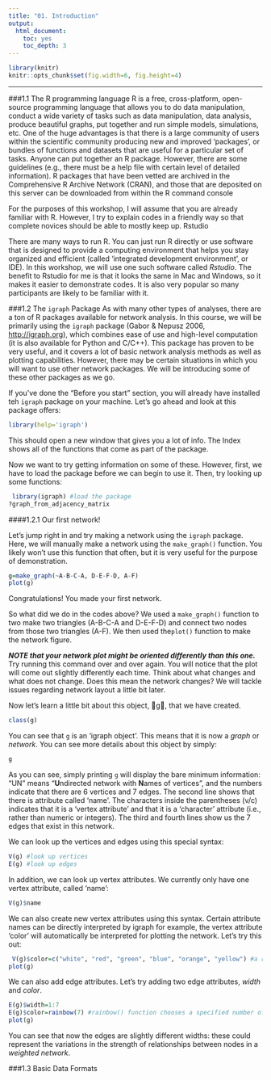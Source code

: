 ```yaml
---
title: "01. Introduction"
output: 
  html_document:
    toc: yes
    toc_depth: 3
---
```

```r
library(knitr)
knitr::opts_chunk$set(fig.width=6, fig.height=4) 
```

-----

###1.1 The R programming language
R is a free, cross-platform, open-source programming language that allows you to do data manipulation, conduct a wide variety of tasks such as data manipulation, data analysis, produce beautiful graphs, put together and run simple models, simulations, etc.
One of the huge advantages is that there is a large community of users within the scientific community producing new and improved ‘packages’, or bundles of functions and datasets that are useful for a particular set of tasks. Anyone can put together an R package. However, there are some guidelines (e.g., there must be a help file with certain level of detailed information). R packages that have been vetted are archived in the Comprehensive R Archive Network (CRAN), and those that are deposited on this server can be downloaded from within the R command console

For the purposes of this workshop, I will assume that you are already familiar with R. However, I try to explain codes in a friendly way so that complete novices should be able to mostly keep up.
Rstudio

There are many ways to run R. You can just run R directly or use software that is designed to provide a computing environment that helps you stay organized and efficient (called ‘integrated development environment’, or IDE). In this workshop, we will use one such software called *Rstudio*. The benefit to Rstudio for me is that it looks the same in Mac and Windows, so it makes it easier to demonstrate codes. It is also very popular so many participants are likely to be familiar with it.

###1.2 The `igraph` Package
As with many other types of analyses, there are a ton of R packages available for network analysis. In this course, we will be primarily using the `igraph` package (Gabor & Nepusz 2006, [http://igraph.org](http://igraph.org)), which combines ease of use and high-level computation (it is also available for Python and C/C++). This package has proven to be very useful, and it covers a lot of basic network analysis methods as well as plotting capabilities. However, there may be certain situations in which you will want to use other network packages. We will be introducing some of these other packages as we go.

If you've done the "Before you start" section, you will already have installed teh `igraph` package on your machine. Let's go ahead and look at this package offers:

```r
library(help='igraph')
```

This should open a new window that gives you a lot of info. The Index shows all of the functions that
come as part of the package.

Now we want to try getting information on some of these. However, first, we have to load the package before we can begin to use it. Then, try looking up some functions:

```r
 library(igraph) #load the package 
?graph_from_adjacency_matrix
```


####1.2.1 Our first network!

Let’s jump right in and try making a network using the `igraph` package. Here, we will manually make a network using the `make_graph()` function. You likely won’t use this function that often, but it is very useful for the purpose of demonstration.

```r
g=make_graph(~A-B-C-A, D-E-F-D, A-F) 
plot(g)
```

Congratulations! You made your first network.

So what did we do in the codes above? We used a `make_graph()` function to two make two triangles (A-B-C-A and D-E-F-D) and connect two nodes from those two triangles (A-F). We then used the`plot()` function to make the network figure.

***NOTE that your network plot might be oriented differently than this one.*** Try running this command over and over again. You will notice that the plot will come out slightly differently each time. Think about what changes and what does not change. Does this mean the network changes? We will tackle issues regarding network layout a little bit later.


Now let’s learn a little bit about this object, g, that we have created.

```r
class(g)
```
You can see that `g` is an ‘igraph object’. This means that it is now a *graph* or *network*. You can see more details about this object by simply:

```r
g
```

As you can see, simply printing `g` will display the bare minimum information: “UN” means “**U**ndirected network with **N**ames of vertices”, and the numbers indicate that there are 6 vertices and 7 edges. The second line shows that there is attribute called 'name'. The characters inside the parentheses (v/c) indicates that it is a ‘vertex attribute’ and that it is a ‘character’ attribute (i.e., rather than numeric or integers). The third and fourth lines show us the 7 edges that exist in this network.


We can look up the vertices and edges using this special syntax:
```r
V(g) #look up vertices 
E(g) #look up edges
```

In addition, we can look up vertex attributes. We currently only have one vertex attribute, called ‘name’:
```r
V(g)$name
```

We can also create new vertex attributes using this syntax. Certain attribute names can be directly interpreted by igraph for example, the vertex attribute ‘color’ will automatically be interpreted for plotting the network. Let’s try this out:

```r
 V(g)$color=c("white", "red", "green", "blue", "orange", "yellow") #a random set of colors 
plot(g)
```

We can also add edge attributes. Let’s try adding two edge attributes, *width* and *color*.

```r
E(g)$width=1:7
E(g)$color=rainbow(7) #rainbow() function chooses a specified number of colors 
plot(g)
```

You can see that now the edges are slightly different widths: these could represent the variations in the strength of relationships between nodes in a *weighted network*.


###1.3 Basic Data Formats